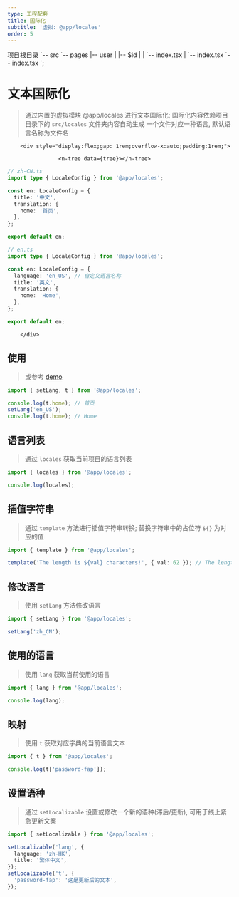 ```yaml
---
type: 工程配套
title: 国际化
subtitle: '虚拟: @app/locales'
order: 5
---
```


项目根目录
\`-- src
    \`-- pages
        |-- user
        |   |-- $id
        |   |   \`-- index.tsx
        |   \`-- index.tsx
        \`-- index.tsx
`;

# 文本国际化

> 通过内置的虚拟模块 @app/locales 进行文本国际化;
> 国际化内容依赖项目目录下的 `src/locales` 文件夹内容自动生成
> 一个文件对应一种语言, 默认语言名称为文件名

        <div style="display:flex;gap: 1rem;overflow-x:auto;padding:1rem;">

                    <n-tree data={tree}></n-tree>

```ts
// zh-CN.ts
import type { LocaleConfig } from '@app/locales';

const en: LocaleConfig = {
  title: '中文',
  translation: {
    home: '首页',
  },
};

export default en;
```

```ts flex
// en.ts
import type { LocaleConfig } from '@app/locales';

const en: LocaleConfig = {
  language: 'en_US', // 自定义语言名称
  title: '英文',
  translation: {
    home: 'Home',
  },
};

export default en;
```

        </div>

## 使用

> 或参考 [demo](https://github.com/monako97/demo-micro-app-solid)

```ts
import { setLang, t } from '@app/locales';

console.log(t.home); // 首页
setLang('en_US');
console.log(t.home); // Home
```

## 语言列表

> 通过 `locales` 获取当前项目的语言列表

```ts
import { locales } from '@app/locales';

console.log(locales);
```

## 插值字符串

> 通过 `template` 方法进行插值字符串转换; 替换字符串中的占位符 `${}` 为对应的值

```ts
import { template } from '@app/locales';

template('The length is ${val} characters!', { val: 62 }); // The length is 62 characters!
```

## 修改语言

> 使用 `setLang` 方法修改语言

```ts
import { setLang } from '@app/locales';

setLang('zh_CN');
```

## 使用的语言

> 使用 `lang` 获取当前使用的语言

```ts
import { lang } from '@app/locales';

console.log(lang);
```

## 映射

> 使用 `t` 获取对应字典的当前语言文本

```ts
import { t } from '@app/locales';

console.log(t['password-fap']);
```

## 设置语种

> 通过 `setLocalizable` 设置或修改一个新的语种(滞后/更新), 可用于线上紧急更新文案

```ts
import { setLocalizable } from '@app/locales';

setLocalizable('lang', {
  language: 'zh-HK',
  title: '繁体中文',
});
setLocalizable('t', {
  'password-fap': '这是更新后的文本',
});
```
